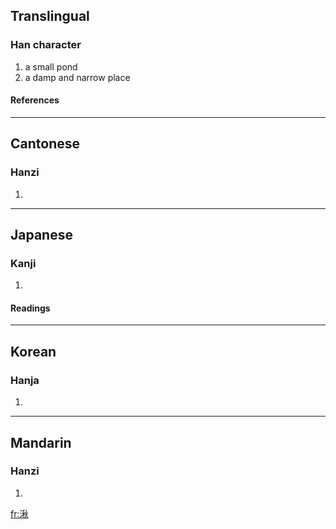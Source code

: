 ==Translingual==
===Han character===
{{Han char|rn=85|rad=水|as=09|sn=12|four=3918<sub>0</sub>|canj=水竹木火 (EHDF)}}
# a small pond
# a damp and narrow place
====References====
{{Han ref|kx=0638.100|dkj=17867|dj=1045.050|hdz=31679.030|uh=6E6B|ud=28267|bh=DA47|bd=55879}}

----
==Cantonese==
===Hanzi===
{{yue-hanzi|jyut=|y=jau1, jiu2}}
# {{defn|Cantonese}}

----
==Japanese==
===Kanji===
{{ja-kanji|grade=|rs=水09}}
# {{defn|Japanese}} 
====Readings====
{{ja-readings|on=[[しょう]] (shō), [[しゅう]] (shū)|kun=[[くて]] (kute)}}

----
==Korean==
===Hanja===
{{ko-hanja|hangeul=추|eumhun=|rv=chu|mr=ch'u|y=chwu}}
# {{defn|Korean}}

----
==Mandarin==
===Hanzi===
{{cmn-hanzi|pin=[[jiū]] ([[jiu1]]),[[jiǎo]] ([[jiao3]])|wg=chiu<sup>1</sup>}}
# {{defn|Mandarin}}

[[fr:湫]]